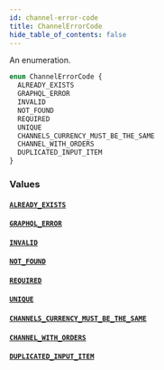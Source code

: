 ```yaml
---
id: channel-error-code
title: ChannelErrorCode
hide_table_of_contents: false
---
```


An enumeration.

```graphql
enum ChannelErrorCode {
  ALREADY_EXISTS
  GRAPHQL_ERROR
  INVALID
  NOT_FOUND
  REQUIRED
  UNIQUE
  CHANNELS_CURRENCY_MUST_BE_THE_SAME
  CHANNEL_WITH_ORDERS
  DUPLICATED_INPUT_ITEM
}
```

### Values

#### [`ALREADY_EXISTS`](#)

#### [`GRAPHQL_ERROR`](#)

#### [`INVALID`](#)

#### [`NOT_FOUND`](#)

#### [`REQUIRED`](#)

#### [`UNIQUE`](#)

#### [`CHANNELS_CURRENCY_MUST_BE_THE_SAME`](#)

#### [`CHANNEL_WITH_ORDERS`](#)

#### [`DUPLICATED_INPUT_ITEM`](#)
